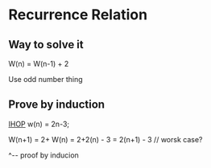= Recurrence Relation =

== Way to solve it == 
W(n) = W(n-1) + 2

Use odd number thing 

== Prove by induction ==
[[IHOP]] w(n) = 2n-3;

W(n+1) = 2+ W(n) = 2+2(n) - 3 = 2(n+1) - 3 // worsk case?

^-- proof by inducion




